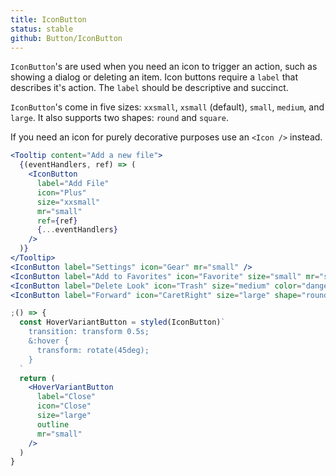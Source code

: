 ```yaml
---
title: IconButton
status: stable
github: Button/IconButton
---
```


`IconButton`'s are used when you need an icon to trigger an action, such as showing a dialog or deleting an item. Icon buttons require a `label` that describes it's action. The `label` should be descriptive and succinct.

`IconButton`'s come in five sizes: `xxsmall`, `xsmall` (default), `small`, `medium`, and `large`. It also supports two shapes: `round` and `square`.

If you need an icon for purely decorative purposes use an `<Icon />` instead.

```jsx
<Tooltip content="Add a new file">
  {(eventHandlers, ref) => (
    <IconButton
      label="Add File"
      icon="Plus"
      size="xxsmall"
      mr="small"
      ref={ref}
      {...eventHandlers}
    />
  )}
</Tooltip>
<IconButton label="Settings" icon="Gear" mr="small" />
<IconButton label="Add to Favorites" icon="Favorite" size="small" mr="small" />
<IconButton label="Delete Look" icon="Trash" size="medium" color="danger" mr="small" />
<IconButton label="Forward" icon="CaretRight" size="large" shape="round" mr="small" outline />
```

```jsx
;() => {
  const HoverVariantButton = styled(IconButton)`
    transition: transform 0.5s;
    &:hover {
      transform: rotate(45deg);
    }
  `
  return (
    <HoverVariantButton
      label="Close"
      icon="Close"
      size="large"
      outline
      mr="small"
    />
  )
}
```
